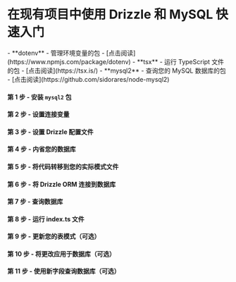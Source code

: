 
<Breadcrumbs/>

# 在现有项目中使用 Drizzle 和 MySQL 快速入门

<Prerequisites>  
  - **dotenv** - 管理环境变量的包 - [点击阅读](https://www.npmjs.com/package/dotenv)
  - **tsx** - 运行 TypeScript 文件的包 - [点击阅读](https://tsx.is/)
  - **mysql2** - 查询您的 MySQL 数据库的包 - [点击阅读](https://github.com/sidorares/node-mysql2)
</Prerequisites>

<FileStructure/>

#### 第 1 步 - 安装 `mysql2` 包

<InstallPackages lib='mysql2'/>

#### 第 2 步 - 设置连接变量

<SetupEnv env_variable='DATABASE_URL' />

#### 第 3 步 - 设置 Drizzle 配置文件

<SetupConfig dialect='mysql' env_variable='DATABASE_URL'/>

#### 第 4 步 - 内省您的数据库

<IntrospectMySQL/>

#### 第 5 步 - 将代码转移到您的实际模式文件

<TransferCode/>

#### 第 6 步 - 将 Drizzle ORM 连接到数据库

<ConnectMySQL/>

#### 第 7 步 - 查询数据库

<QueryDatabase dialect='mysql2' env_variable='DATABASE_URL'/>

#### 第 8 步 - 运行 index.ts 文件

<RunFile/>

#### 第 9 步 - 更新您的表模式（可选）

<UpdateSchema/>

#### 第 10 步 - 将更改应用于数据库（可选）

<ApplyChanges/>

#### 第 11 步 - 使用新字段查询数据库（可选）

<QueryDatabaseUpdated dialect='mysql2' env_variable='DATABASE_URL' />